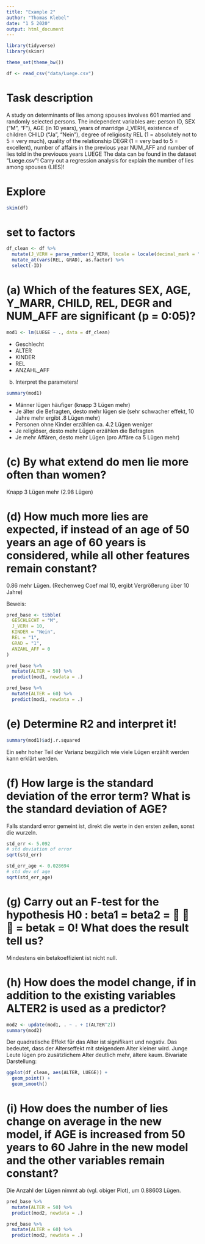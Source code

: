 ```yaml
---
title: "Example 2"
author: "Thomas Klebel"
date: "1 5 2020"
output: html_document
---
```


```r
library(tidyverse)
library(skimr)

theme_set(theme_bw())

df <- read_csv("data/Luege.csv")
```


# Task description
A study on determinants of lies among spouses involves 601 married and randomly selected
persons. The independent variables are: person ID, SEX (“M”, “F”), AGE (in 10 years), years
of marridge J_VERH, existence of children CHILD (“Ja”, “Nein”), degree of religiosity REL
(1 = absolutely not to 5 = very much), quality of the relationship DEGR (1 = very bad to 5
= excellent), number of affairs in the previous year NUM_AFF and number of lies told in the
previouos years LUEGE The data can be found in the dataset “Luege.csv”!
Carry out a regression analysis for explain the number of lies among spouses (LIES)!


# Explore
```r
skim(df)
```

# set to factors
```r
df_clean <- df %>% 
  mutate(J_VERH = parse_number(J_VERH, locale = locale(decimal_mark = ","))) %>% 
  mutate_at(vars(REL, GRAD), as.factor) %>% 
  select(-ID)
```




# (a) Which of the features SEX, AGE, Y_MARR, CHILD, REL, DEGR and NUM_AFF are significant (p = 0:05)?
```r
mod1 <- lm(LUEGE ~ ., data = df_clean)
```

- Geschlecht
- ALTER
- KINDER
- REL
- ANZAHL_AFF


(b) Interpret the parameters!
```r
summary(mod1)
```
- Männer lügen häufiger (knapp 3 Lügen mehr)
- Je älter die Befragten, desto mehr lügen sie (sehr schwacher effekt, 10 Jahre 
mehr ergibt .8 Lügen mehr)
- Personen ohne Kinder erzählen ca. 4.2 Lügen weniger
- Je religiöser, desto mehr Lügen erzählen die Befragten
- Je mehr Affären, desto mehr Lügen (pro Affäre ca 5 Lügen mehr)


# (c) By what extend do men lie more often than women?
Knapp 3 Lügen mehr (2.98 Lügen)

# (d) How much more lies are expected, if instead of an age of 50 years an age of 60 years is considered, while all other features remain constant?
0.86 mehr Lügen. (Rechenweg Coef mal 10, ergibt Vergrößerung über 10 Jahre)

Beweis:
```r
pred_base <- tibble(
  GESCHLECHT = "M",
  J_VERH = 10,
  KINDER = "Nein",
  REL = "1",
  GRAD = "1",
  ANZAHL_AFF = 0
)

pred_base %>% 
  mutate(ALTER = 50) %>% 
  predict(mod1, newdata = .)

pred_base %>% 
  mutate(ALTER = 60) %>% 
  predict(mod1, newdata = .)
```




# (e) Determine R2 and interpret it!
```r
summary(mod1)$adj.r.squared
```
Ein sehr hoher Teil der Varianz bezgülich wie viele Lügen erzählt werden kann 
erklärt werden.

# (f) How large is the standard deviation of the error term? What is the standard deviation of AGE?
Falls standard error gemeint ist, direkt die werte in den ersten zeilen, sonst
die wurzeln.
```r
std_err <- 5.092
# std deviation of error
sqrt(std_err)

std_err_age <- 0.028694   
# std dev of age 
sqrt(std_err_age)
```



# (g) Carry out an F-test for the hypothesis H0 : beta1 = beta2 =    = betak = 0! What does the result tell us?
Mindestens ein betakoeffizient ist nicht null.

# (h) How does the model change, if in addition to the existing variables ALTER2 is used as a predictor?
```r
mod2 <- update(mod1, . ~ . + I(ALTER^2))
summary(mod2)
```

Der quadratische Effekt für das Alter ist signifikant und negativ. Das bedeutet,
dass der Alterseffekt mit steigendem Alter kleiner wird. Junge Leute lügen
pro zusätzlichem Alter deutlich mehr, ältere kaum. Bivariate Darstellung:

```r
ggplot(df_clean, aes(ALTER, LUEGE)) +
  geom_point() +
  geom_smooth()
```



# (i) How does the number of lies change on average in the new model, if AGE is increased from 50 years to 60 Jahre in the new model and the other variables remain constant?
Die Anzahl der Lügen nimmt ab (vgl. obiger Plot), um 0.88603 Lügen.
```r
pred_base %>% 
  mutate(ALTER = 50) %>% 
  predict(mod2, newdata = .)

pred_base %>% 
  mutate(ALTER = 60) %>% 
  predict(mod2, newdata = .)
```


